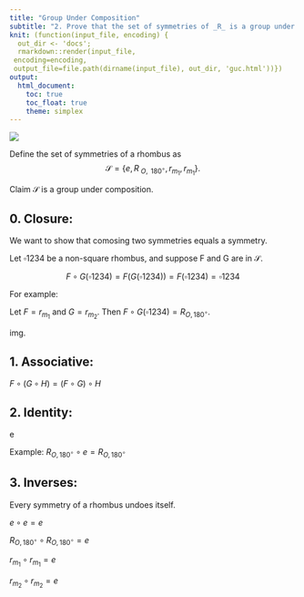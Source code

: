 ```yaml
---
title: "Group Under Composition"
subtitle: "2. Prove that the set of symmetries of _R_ is a group under composition."
knit: (function(input_file, encoding) {
  out_dir <- 'docs';
  rmarkdown::render(input_file,
 encoding=encoding,
 output_file=file.path(dirname(input_file), out_dir, 'guc.html'))})
output:
  html_document:
    toc: true
    toc_float: true
    theme: simplex
---
```


![](https://media.giphy.com/media/n3huUe5YwYzwbrrgFc/giphy.gif)

Define the set of symmetries of a rhombus as $$\mathscr{S}=\{e, R_{\text{ }O,\text{ }180^\circ}, r_{m_1}, r_{m_1}\}.$$

Claim $\mathscr{S}$ is a group under composition. 

## 0. Closure: 

We want to show that comosing two symmetries equals a symmetry. 

Let $\square 1234$ be a non-square rhombus, and suppose F and G are in $\mathscr{S}$. 

$$F\circ G(\square 1234)=F(G(\square 1234))=F(\square 1234)=\square 1234$$

For example: 

Let $F=r_{m_1}$ and $G=r_{m_2}$. Then $F\circ G(\square 1234)=R_{O,180^\circ}$. 

img.

## 1. Associative:

$F\circ(G\circ H)=(F\circ G)\circ H$

\begin{equation}\label{D14,1}
\begin{split}
F\circ(G\circ H) &= F\circ (G\circ H)(\square 1234)\\
&= F(G\circ H (\square 1234))\\
&= F(G(H(\square 1234)))\\
&= (F\circ G)\circ H(\square 1234)
\end{split}
\end{equation}

## 2. Identity: 

e 

Example: $R_{O,180^\circ}\circ e=R_{O,180^\circ}$

## 3. Inverses: 

Every symmetry of a rhombus undoes itself. 

$e\circ e=e$

$R_{O,180^\circ}\circ R_{O,180^\circ}=e$

$r_{m_1}\circ r_{m_1}=e$

$r_{m_2}\circ r_{m_2}=e$


